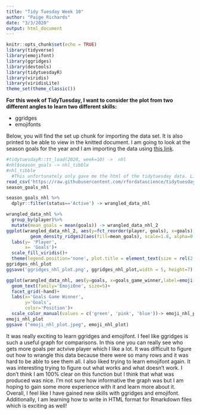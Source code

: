```yaml
---
title: "Tidy Tuesday Week 10"
author: "Paige Richards"
date: "3/3/2020"
output: html_document
---
```


```r
knitr::opts_chunk$set(echo = TRUE)
library(tidyverse)
library(emojifont)
library(ggridges)
library(devtools)
library(tidytuesdayR)
library(viridis)
library(viridisLite)
theme_set(theme_classic())
```

**For this week of TidyTuesday, I want to consider the plot from two different angles to learn two different skills:**

+ ggridges
+ emojifonts

Below, you will find the set up chunk for importing the data set. It is also printed to be able to view in the knitted document. I am going to look at the season goals for the year and I am importing the data using [this link](https://raw.githubusercontent.com/rfordatascience/tidytuesday/master/data/2020/2020-03-03/season_goals.csv).  

```r
#tidytuesdayR::tt_load(2020, week=10) ->  nhl
#nhl$season_goals -> nhl_tibble
#nhl_tibble
  #This unfortunately only gave me the html of the tidytuesday data. Likely, I imported the dataset wrong
read_csv('https://raw.githubusercontent.com/rfordatascience/tidytuesday/master/data/2020/2020-03-03/season_goals.csv') -> season_goals_nhl
season_goals_nhl
```

```r
season_goals_nhl %>%
  dplyr::filter(status=='Active') -> wrangled_data_nhl
```

```r
wrangled_data_nhl %>%
  group_by(player)%>%
  mutate(mean_goals = mean(goals)) -> wrangled_data_nhl_2
ggplot(wrangled_data_nhl_2, aes(y=fct_reorder(player, goals), x=goals))+
         geom_density_ridges2(aes(fill=mean_goals), scale=1.8, alpha=0.8)+ #rel_min_height can change the trailing lines to be shorter. It looks stupid here. Scale can make it so they don't overlap (less than 1) but I like them overlapping.
  labs(y= 'Player',
       x= 'Goals')+
  scale_fill_viridis()+
  theme(legend.position='none', plot.title = element_text(size = rel(2.8)), axis.title=element_text(size=rel(3)), axis.text= element_text(size=rel(1.5)), axis.ticks.length.x= unit(0.3, "cm"), axis.ticks.length.y=unit(0.3, 'cm'))-> ggridges_nhl_plot
ggridges_nhl_plot
ggsave('ggridges_nhl_plot.png', ggridges_nhl_plot,width = 5, height=7)
```


```r
ggplot(wrangled_data_nhl, aes(y=goals, x=goals_game_winner,label=emoji('heart'), color=position), replace=TRUE)+ #discovered trophy was NOT a good emoji to use. Hearts are better because we heart hockey. Why does it fill in on the knitted document but not here? I have no idea
  geom_text(family='EmojiOne', size=5)+
  facet_grid(~hand)+
  labs(x='Goals Game Winner',
       y='Goals',
       color='Position')+
  scale_color_manual(values = c('green', 'pink', 'blue'))-> emoji_nhl_plot
emoji_nhl_plot
ggsave ("emoji_nhl_plot.jpeg", emoji_nhl_plot)
```

<answer>
It was really exciting to learn ggridges and emojifont. I feel like ggridges is such a useful graph for comparisons. In this one you can really see who gets more goals per actvive player which I like a lot. It was difficult to figure out how to wrangle this data because there were so many rows and it was hard to be able to see them all. I also liked trying to learn emojifont again. It was interesting trying to figure out what works and what doesn't work. I don't think I am 100% clear on this function but I think that what was produced was nice. I'm not sure how informative the graph was but I am hoping to gain some more experience with it and learn more about it. Overall, I feel like I have gained new skills with ggridges and emojifont. Additionally, I am learning how to write in HTML format for Rmarkdown files which is exciting as well!
</answer>